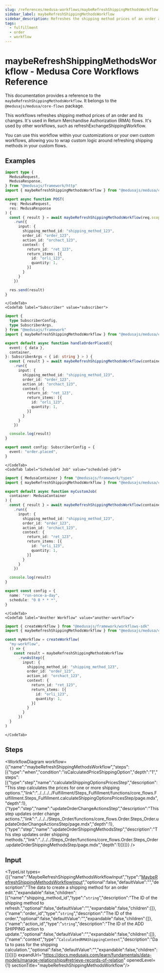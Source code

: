 ```yaml
---
slug: /references/medusa-workflows/maybeRefreshShippingMethodsWorkflow
sidebar_label: maybeRefreshShippingMethodsWorkflow
sidebar_description: Refreshes the shipping method prices of an order and its changes.
tags:
  - fulfillment
  - order
  - workflow
---
```



# maybeRefreshShippingMethodsWorkflow - Medusa Core Workflows Reference

This documentation provides a reference to the `maybeRefreshShippingMethodsWorkflow`. It belongs to the `@medusajs/medusa/core-flows` package.

This workflows refreshes shipping method prices of an order and its changes. It's used in Return Merchandise Authorization (RMA) flows. It's used
by other workflows, such as refreshExchangeShippingWorkflow.

You can use this workflow within your customizations or your own custom workflows, allowing you to wrap custom logic around
refreshing shipping methods in your custom flows.

<SourceCodeLink link="https://github.com/medusajs/medusa/blob/675091b4a5ad30101bf69d3459c3673d80c9f46f/packages/core/core-flows/src/order/workflows/maybe-refresh-shipping-methods.ts#L100" />

## Examples

<CodeTabs group="workflow-exection">
    <CodeTab label="API Route" value="api-route">
    
```ts title="src/api/workflow/route.ts"
import type {
  MedusaRequest,
  MedusaResponse,
} from "@medusajs/framework/http"
import { maybeRefreshShippingMethodsWorkflow } from "@medusajs/medusa/core-flows"

export async function POST(
  req: MedusaRequest,
  res: MedusaResponse
) {
  const { result } = await maybeRefreshShippingMethodsWorkflow(req.scope)
    .run({
      input: {
        shipping_method_id: "shipping_method_123",
        order_id: "order_123",
        action_id: "orchact_123",
        context: {
          return_id: "ret_123",
          return_items: [{
            id: "orli_123",
            quantity: 1,
          }]
        }
      }
    })

  res.send(result)
}
```

    </CodeTab>
    <CodeTab label="Subscriber" value="subscriber">
    
```ts title="src/subscribers/order-placed.ts"
import {
  type SubscriberConfig,
  type SubscriberArgs,
} from "@medusajs/framework"
import { maybeRefreshShippingMethodsWorkflow } from "@medusajs/medusa/core-flows"

export default async function handleOrderPlaced({
  event: { data },
  container,
}: SubscriberArgs < { id: string } > ) {
  const { result } = await maybeRefreshShippingMethodsWorkflow(container)
    .run({
      input: {
        shipping_method_id: "shipping_method_123",
        order_id: "order_123",
        action_id: "orchact_123",
        context: {
          return_id: "ret_123",
          return_items: [{
            id: "orli_123",
            quantity: 1,
          }]
        }
      }
    })

  console.log(result)
}

export const config: SubscriberConfig = {
  event: "order.placed",
}
```

    </CodeTab>
    <CodeTab label="Scheduled Job" value="scheduled-job">
    
```ts title="src/jobs/message-daily.ts"
import { MedusaContainer } from "@medusajs/framework/types"
import { maybeRefreshShippingMethodsWorkflow } from "@medusajs/medusa/core-flows"

export default async function myCustomJob(
  container: MedusaContainer
) {
  const { result } = await maybeRefreshShippingMethodsWorkflow(container)
    .run({
      input: {
        shipping_method_id: "shipping_method_123",
        order_id: "order_123",
        action_id: "orchact_123",
        context: {
          return_id: "ret_123",
          return_items: [{
            id: "orli_123",
            quantity: 1,
          }]
        }
      }
    })

  console.log(result)
}

export const config = {
  name: "run-once-a-day",
  schedule: "0 0 * * *",
}
```

    </CodeTab>
    <CodeTab label="Another Workflow" value="another-workflow">
    
```ts title="src/workflows/my-workflow.ts"
import { createWorkflow } from "@medusajs/framework/workflows-sdk"
import { maybeRefreshShippingMethodsWorkflow } from "@medusajs/medusa/core-flows"

const myWorkflow = createWorkflow(
  "my-workflow",
  () => {
    const result = maybeRefreshShippingMethodsWorkflow
      .runAsStep({
        input: {
          shipping_method_id: "shipping_method_123",
          order_id: "order_123",
          action_id: "orchact_123",
          context: {
            return_id: "ret_123",
            return_items: [{
              id: "orli_123",
              quantity: 1,
            }]
          }
        }
      })
  }
)
```

    </CodeTab>
  </CodeTabs>

## Steps

<WorkflowDiagram workflow={{"name":"maybeRefreshShippingMethodsWorkflow","steps":[{"type":"when","condition":"isCalculatedPriceShippingOption","depth":"1","steps":[{"type":"step","name":"calculateShippingOptionsPricesStep","description":"This step calculates the prices for one or more shipping options.","link":"../../../../Fulfillment/Steps_Fulfillment/functions/core_flows.Fulfillment.Steps_Fulfillment.calculateShippingOptionsPricesStep/page.mdx","depth":1},{"type":"step","name":"updateOrderChangeActionsStep","description":"This step updates order change actions.","link":"../../../Steps_Order/functions/core_flows.Order.Steps_Order.updateOrderChangeActionsStep/page.mdx","depth":1},{"type":"step","name":"updateOrderShippingMethodsStep","description":"This step updates order shipping methods.","link":"../../../Steps_Order/functions/core_flows.Order.Steps_Order.updateOrderShippingMethodsStep/page.mdx","depth":1}]}]}} />

## Input

<TypeList types={[{"name":"MaybeRefreshShippingMethodsWorkflowInput","type":"[MaybeRefreshShippingMethodsWorkflowInput](../../../../types/core_flows.MaybeRefreshShippingMethodsWorkflowInput/page.mdx)","optional":false,"defaultValue":"","description":"The data to create a shipping method for an order edit.","expandable":false,"children":[{"name":"shipping_method_id","type":"`string`","description":"The ID of the shipping method to refresh.","optional":false,"defaultValue":"","expandable":false,"children":[]},{"name":"order_id","type":"`string`","description":"The ID of the order.","optional":false,"defaultValue":"","expandable":false,"children":[]},{"name":"action_id","type":"`string`","description":"The ID of the ADD SHIPPING action to update.","optional":false,"defaultValue":"","expandable":false,"children":[]},{"name":"context","type":"`CalculatedRMAShippingContext`","description":"Data to pass for the shipping calculation.","optional":false,"defaultValue":"","expandable":false,"children":[]}]}]} expandUrl="https://docs.medusajs.com/learn/fundamentals/data-models/manage-relationships#retrieve-records-of-relation" openedLevel={1} sectionTitle="maybeRefreshShippingMethodsWorkflow"/>
